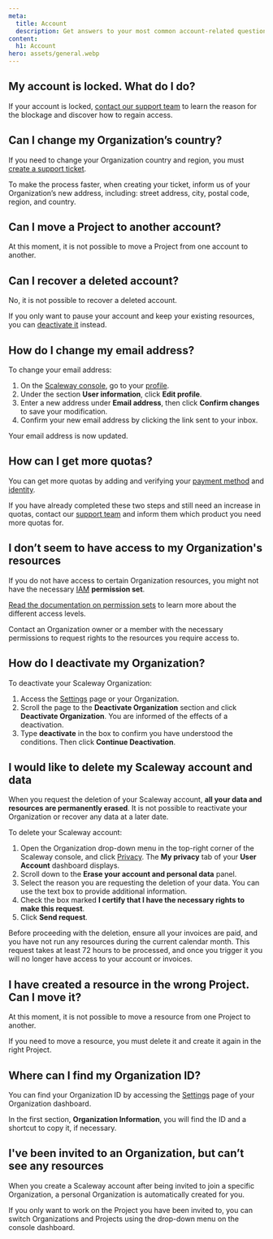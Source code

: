 ```yaml
---
meta:
  title: Account
  description: Get answers to your most common account-related questions.
content:
  h1: Account
hero: assets/general.webp
---
```


<Concept>

## My account is locked. What do I do?

If your account is locked, [contact our support team](https://console.scaleway.com/support/tickets/create) to learn the reason for the blockage and discover how to regain access.

</Concept>

<Concept>

## Can I change my Organization’s country?

If you need to change your Organization country and region, you must [create a support ticket](https://console.scaleway.com/support/tickets/create).

To make the process faster, when creating your ticket, inform us of your Organization’s new address, including: street address, city, postal code, region, and country.

</Concept>

<Concept>

## Can I move a Project to another account?

At this moment, it is not possible to move a Project from one account to another.

</Concept>

<Concept>

## Can I recover a deleted account?

No, it is not possible to recover a deleted account.

If you only want to pause your account and keep your existing resources, you can [deactivate it](/console/account/how-to/close-account/#how-to-deactivate-your-organization) instead.

</Concept>

<Concept>

## How do I change my email address?

To change your email address:

1. On the [Scaleway console](https://console.scaleway.com), go to your [profile](https://console.scaleway.com/account/profile).
2. Under the section **User information**, click **Edit profile**.
3. Enter a new address under **Email address**, then click **Confirm changes** to save your modification.
4. Confirm your new email address by clicking the link sent to your inbox.

Your email address is now updated.

</Concept>

<Concept>

## How can I get more quotas?

You can get more quotas by adding and verifying your [payment method](/console/my-account/how-to/manage-billing-information/) and [identity](/console/my-account/how-to/verify-identity/).

If you have already completed these two steps and still need an increase in quotas, contact our [support team](https://console.scaleway.com/support/tickets/create) and inform them which product you need more quotas for.

</Concept>

<Concept>

## I don’t seem to have access to my Organization's resources

If you do not have access to certain Organization resources, you might not have the necessary [IAM](/identity-and-access-management/iam/concepts/#iam) **permission set**.

[Read the documentation on permission sets](/identity-and-access-management/iam/reference-content/permission-sets/)​ to learn more about the different access levels.

Contact an Organization owner or a member with the necessary permissions to request rights to the resources you require access to.

</Concept>

<Concept>

## How do I deactivate my Organization?

To deactivate your Scaleway Organization:

1. Access the [Settings](https://console.scaleway.com/organization/settings) page or your Organization.
2. Scroll the page to the **Deactivate Organization** section and click **Deactivate Organization**. You are informed of the effects of a deactivation.
3. Type **deactivate** in the box to confirm you have understood the conditions. Then click **Continue Deactivation**.

</Concept>

<Concept>

## I would like to delete my Scaleway account and data

When you request the deletion of your Scaleway account, **all your data and resources are permanently erased**. It is not possible to reactivate your Organization or recover any data at a later date.

To delete your Scaleway account:

1. Open the Organization drop-down menu in the top-right corner of the Scaleway console, and click [Privacy](https://console.scaleway.com/account/privacy). The **My privacy** tab of your **User Account** dashboard displays.
2. Scroll down to the **Erase your account and personal data** panel.
3. Select the reason you are requesting the deletion of your data. You can use the text box to provide additional information.
4. Check the box marked **I certify that I have the necessary rights to make this request**.
5. Click **Send request**.

<Message type="important">
  Before proceeding with the deletion, ensure all your invoices are paid, and you have not run any resources during the current calendar month. This request takes at least 72 hours to be processed, and once you trigger it you will no longer have access to your account or invoices.
</Message>

</Concept>

<Concept>

## I have created a resource in the wrong Project. Can I move it?

At this moment, it is not possible to move a resource from one Project to another.

If you need to move a resource, you must delete it and create it again in the right Project.

</Concept>

<Concept>

## Where can I find my Organization ID?

You can find your Organization ID by accessing the [Settings](https://console.scaleway.com/organization/settings) page of your Organization dashboard.

In the first section, **Organization Information**, you will find the ID and a shortcut to copy it, if necessary.

</Concept>

<Concept>

## I've been invited to an Organization, but can’t see any resources

When you create a Scaleway account after being invited to join a specific Organization, a personal Organization is automatically created for you.

If you only want to work on the Project you have been invited to, you can switch Organizations and Projects using the drop-down menu on the console dashboard.

<Lightbox src="scaleway-switch-organization.webp" alt="" />

</Concept>

